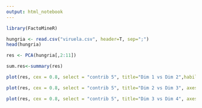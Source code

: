 ```yaml
---
output: html_notebook
---
```



```r
library(FactoMineR)
```

```r
hungria <- read.csv("viruela.csv", header=T, sep=";")
head(hungria)
```

```r
res <- PCA(hungria[,2:11])
```

```r

sum.res<-summary(res)

```
```r
plot(res, cex = 0.8, select = "contrib 5", title="Dim 1 vs Dim 2",habillage = "cos2")
```


```r
plot(res, cex = 0.8, select = "contrib 5", title="Dim 2 vs Dim 3", axes=2:3,habillage = "cos2")
```
```r
plot(res, cex = 0.8, select = "contrib 5", title="Dim 3 vs Dim 4", axes=3:4,habillage = "cos2")
```

